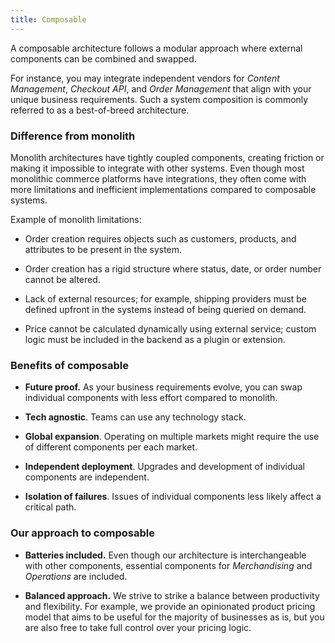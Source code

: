 ```yaml
---
title: Composable
---
```


A composable architecture follows a modular approach where external components can be combined and swapped.

For instance, you may integrate independent vendors for _Content Management_,
_Checkout API_, and _Order Management_ that align with your unique business requirements.
Such a system composition is commonly referred to as a best-of-breed architecture.

### Difference from monolith

Monolith architectures have tightly coupled components, creating friction or making it impossible to integrate with other systems.
Even though most monolithic commerce platforms have integrations, they often come with more limitations and inefficient implementations compared to composable systems.

Example of monolith limitations:

- Order creation requires objects such as customers, products, and attributes to be present in the system.

- Order creation has a rigid structure where status, date, or order number cannot be altered.

- Lack of external resources; for example, shipping providers must be defined upfront in the systems instead of being queried on demand.

- Price cannot be calculated dynamically using external service;
  custom logic must be included in the backend as a plugin or extension.

### Benefits of composable

- **Future proof.** As your business requirements evolve, you can swap individual components with less effort compared to monolith.

- **Tech agnostic**. Teams can use any technology stack.

- **Global expansion**. Operating on multiple markets might require the use of different components per each market.

- **Independent deployment**. Upgrades and development of individual components are independent.

- **Isolation of failures**. Issues of individual components less likely affect a critical path.

### Our approach to composable

- **Batteries included.**
  Even though our architecture is interchangeable with other components, essential components for _Merchandising_ and _Operations_ are included.

- **Balanced approach.** We strive to strike a balance between productivity and flexibility.
  For example, we provide an opinionated product pricing model that aims to be useful for the majority of businesses as is, but you are also free to take full control over your pricing logic.
